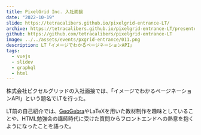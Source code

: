 ```yaml
---
title: PixelGrid Inc. 入社面接
date: "2022-10-19"
slide: https://tetracalibers.github.io/pixelgrid-entrance-LT/
archive: https://tetracalibers.github.io/pixelgrid-entrance-LT/presenter/
github: https://github.com/tetracalibers/pixelgrid-entrance-LT
image: ../../assets/events/pxgrid-entrance/011.png
description: LT「イメージでわかるページネーションAPI」
tags:
  - vuejs
  - slidev
  - graphql
  - html
---
```


株式会社ピクセルグリッドの入社面接では、「イメージでわかるページネーションAPI」という題名でLTを行った。

LT前の自己紹介では、[GeoGebra](https://www.geogebra.org/?lang=ja)やLaTeXを用いた教材制作を趣味としていることや、HTML勉強会の講師時代に受けた質問からフロントエンドへの熱意を抱くようになったことを語った。
